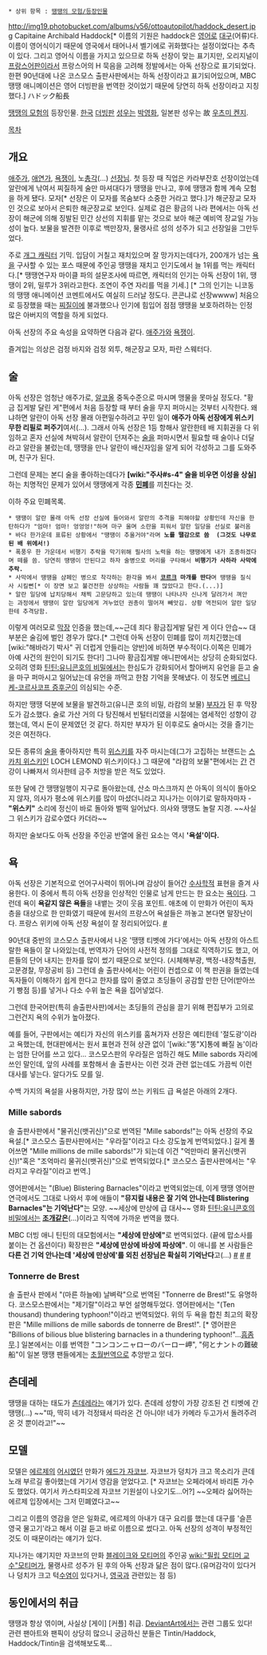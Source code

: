  * 상위 항목 : [[땡땡의 모험/등장인물]]

http://img19.photobucket.com/albums/v56/ottoautopilot/haddock_desert.jpg
Capitaine Archibald Haddock[* 이름의 기원은 haddock은 [[영어]]로 [[대구]](어류)다. 이름이 영어식이기 때문에 영국에서 태어나서 벨기에로 귀화했다는 설정이었다는 추측이 있다. 그리고 영어식 이름을 가지고 있으므로 하독 선장이 맞는 표기지만, 오리지널이 [[프랑스어]]판이라서 프랑스어의 H 묵음을 고려해 정발에서는 아독 선장으로 표기되었다. 한편 90년대에 나온 코스모스 출판사판에서는 하독 선장이라고 표기되어있으며, MBC 땡땡 애니메이션은 영어 더빙판을 번역한 것이었기 때문에 당연히 하독 선장이라고 지칭했다.]
ハドック船長

[[땡땡의 모험]]의 등장인물. [[한국]] [[더빙]]판 [[성우]]는 [[박영화]], 일본판 성우는 故 [[우츠미 켄지]].

[[목차]]

== 개요 ==
[[애주가]], [[애연가]], [[욕쟁이]], 노[[총각]](...) [[선장]]님. 첫 등장 때 직업은 카라부잔호 선장이었는데 알란에게 낚여서 찌질하게 술만 마셔대다가 땡땡을 만나고, 후에 땡땡과 함께 계속 모험을 하게 됐다. 모자[* 선장은 이 모자를 목숨보다 소중한 거라고 했다.]가 해군장교 모자인 것으로 보아서 은퇴한 해군장교로 보인다. 실제로 검은 황금의 나라 편에서는 아독 선장이 해군에 의해 징발된 민간 상선의 지휘를 맡는 것으로 보아 해군 예비역 장교일 가능성이 높다. 보물을 발견한 이후로 백만장자, 물랭사르 성의 성주가 되고 선장일을 그만두었다.

주로 [[개그 캐릭터]] 기믹. 입담이 거칠고 재치있으며 잘 망가지는데다가, 200개가 넘는 [[욕]]을 구사할 수 있는 포스 때문에 주인공 땡땡을 재치고 인기도에서 늘 1위를 먹는 캐릭터다.[* 땡땡연구자 마이클 파의 설문조사에 따르면, 캐릭터의 인기는 아독 선장이 1위, 땡땡이 2위, 밀루가 3위라고한다. 조연이 주연 자리를 먹을 기세.] [* 그의 인기는 니코동의 땡땡 애니메이션 코멘트에서도 여실히 드러날 정도다. 콘콘냐로 선장wwww] 처음으로 등장했을 때는 [[찌질이]]에 불과했으나 인기에 힘입어 점점 땡땡을 보호하려하는 인정 많은 아버지의 역할을 하게 되었다. 

아독 선장의 주요 속성을 요약하면 다음과 같다. [[애주가]]와 [[욕쟁이]].

즐겨입는 의상은 검정 바지와 검정 외투, 해군장교 모자, 파란 스웨터다. 


== 술 ==

아독 선장은 엄청난 애주가로, [[알코올]] 중독수준으로 마시며 맹물을 못마실 정도다.
"황금 집게발 달린 게"편에서 처음 등장할 때 부터 술을 무지 퍼마시는 것부터 시작한다. 왜냐하면 알란이 아독 선장 몰래 아편밀수하려고 꾸민 일이 '''애주가 아독 선장에게 위스키 무한 리필로 퍼주기'''여서(...). 그래서 아독 선장은  1등 항해사 알란한테 배 지휘권을 다 위임하고 혼자 선실에 쳐박혀서 알란이 던져주는 [[술]]을 퍼마시면서 필요할 때 술이나 더달라고 알란을 불렀는데, 땡땡을 만나 알란이 배신자임을 알게 되어 각성하고 그를 도와주며, 친구가 된다. 

그런데 문제는 본디 술을 좋아하는데다가 '''[wiki:"주사#s-4" 술을 비우면 이성을 상실]'''하는 치명적인 문제가 있어서 땡땡에게 각종 '''[[민폐]]'''를 끼친다는 것.

이하 주요 민폐목록.

 * 땡땡이 알란 몰래 아독 선장 선실에 들어와서 알란의 추격을 피해야할 상황인데 자신을 한탄하다가 "엄마! 엄마! 엉엉엉!"하며 마구 울며 소란을 피워서 알란 일당을 선실로 불러옴 
 * 바다 한가운데 표류된 상황에서 "땡땡이 추울거야"라며 '''노를 땔감으로 씀'''  '''(그것도 나무로 된 배 위에서!)'''
 * 폭풍우 한 가운데서 비행기 추락을 막기위해 필사의 노력을 하는 땡땡에게 내가 조종하겠다며 떼를 씀. 당연히 땡땡이 안된다고 하자 술병으로 머리를 구타해서 '''비행기가 사하라 사막에 추락.''' 
 * 사막에서 땡땡을 샴페인 병으로 착각하는 환각을 봐서 '''[[코르크]] 마개를 딴다'''며 땡땡을 질식사 시킬뻔[* 이 장면 보고 불건전한 상상하는 사람들 꽤 많았다고 한다.(...)]
 * 알란 일당에 납치당해서 채찍 고문당하고 있는데 땡땡이 나타나자 신나게 달려가서 껴안는 과정에서 땡땡이 알란 일당에게 겨누었던 권총이 떨어져 빼앗김. 상황 역전되어 알란 일당한테 추격당함.

이렇게 여러모로 [[막장]] 인증을 했는데,~~근데 죄다 황금집게발 달린 게 이다 안습~~ 대부분은 술김에 벌인 경우가 많다.[* 그런데 아독 선장이 민폐를 많이 끼치긴했는데 [wiki:"해바라기 박사" 귀 더럽게 안들리는 양반]에 비하면 부수적이다.이쪽은 민폐가 아예 사건의 원인이 되기도 한다!] 그나마 황금집게발 애니판에서는 상당히 순화되었다. 오히려 영화 [[틴틴:유니콘호의 비밀]]에서는 한심도가 강화되어서 할아버지 유언을 듣고 술을 마구 퍼마시고 일어났는데 유언을 까먹고 한참 기억을 못해냈다. 이 정도면 [[베르니케-코르사코프 증후군]]이 의심되는 수준. 

하지만 땡땡 덕분에 보물을 발견하고(유니콘 호의 비밀, 라캄의 보물) [[부자]]가 된 후 막장도가 감소했다. 술로 가산 거의 다 탕진해서 빈털터리였을 시절에는 염세적인 성향이 강했는데, 역시 돈이 문제였던 것 같다. 하지만 부자가 된 이후로도 술마시는 것을 즐기는 것은 여전하다. 

모든 종류의 [[술]]을 좋아하지만 특히 [[위스키]]를 자주 마시는데(그가 고집하는 브랜드는 [[스카치 위스키]]인 LOCH LEMOND 위스키이다.) 그 때문에 "라캄의 보물"편에서는 [[간]] 건강이 나빠져서 의사한테 금주 처방을 받은 적도 있었다.  

또한 달에 간 땡땡일행이 지구로 돌아왔는데, 산소 마스크까지 쓴 아독이 의식이 돌아오지 않자, 의사가 평소에 위스키를 많이 마셨더니라고 지나가는 이야기로 말하자마자 - '''"위스키"''' 소리에 정신이 바로 돌아와 벌떡 일어났다. 의사와 땡땡도 놀랄 지경. ~~사실 그 위스키가 감로수였다 카더라~~

하지만 술보다도 아독 선장을 주인공 반열에 올린 요소는 역시 ''' '욕설'이다. '''
== 욕 ==
아독 선장은 기본적으로 언어구사력이 뛰어나며 감상이 들어간 [[수사학]]적 표현을 즐겨 사용한다. 이 중에서 특히 아독 선장을 인상적인 인물로 남게 만드는 한 요소는 [[욕]]이다. 그런데 욕이 '''욕같지 않은 욕들'''을 내뱉는 것이 웃음 포인트. 애초에 이 만화가 어린이 독자층을 대상으로 한 만화였기 때문에 원서의 프랑스어 욕설들은 까놓고 본다면 말장난이다. 프랑스 위키에 아독 선장 욕설이 잘 정리되어있다.  [http://fr.wikipedia.org/wiki/Vocabulaire_du_capitaine_Haddock #]

90년대 중반의 코스모스 출판사에서 나온 '땡땡 티벳에 가다'에서는 아독 선장의 아스트랄한 욕들이 잘 나와있는데, 번역자가 단어의 사전적 정의를 그대로 직역하기도 했고, 어른들의 단어 내지는 한자를 많이 썼기 때문으로 보인다. (시체해부광, 백정-내장척출원, 고문경찰, 무장공비 등) 그런데 솔 출판사에서는 어린이 컨셉으로 이 책 판권을 들였는데 독자들이 이해하기 쉽게 한다고 한자를 많이 줄였고 초딩들이 공감할 만한 단어(받아쓰기 빵점 등)를 넣거나 다소 수위 높은 욕을 집어넣었다. 

그런데 한국어판(특히 솔출판사판)에서는 초딩들의 관심을 끌기 위해 편집부가 고의로 그런건지 욕의 수위가 높아졌다. 

예를 들어, 구판에서는 예티가 자신의 위스키를 훔쳐가자 선장은 예티한테 '절도광'이라고 욕했는데, 현대판에서는 원서 표현과 전혀 상관 없이 '[wiki:"똥"X]통에 빠질 놈'이라는 엄한 단어를 쓰고 있다... 코스모스판의 우라질은 엄하긴 해도 Mille sabords 자리에 쓰인 말인데, 앞의 사례를 포함해서 솔 출판사는 이런 것과 관련 없는데도 가끔씩 이런 대사를 넣는다. 알다가도 모를 일.

수백 가지의 욕설을 사용하지만, 가장 많이 쓰는 키워드 급 욕설은 아래의 2개다.

=== Mille sabords ===
솔 출판사판에서 "물귀신(뱃귀신)"으로 번역된 "Mille sabords!"는 아독 선장의 주요 욕설.[* 코스모스 출판사판에서는 "우라질"이라고 다소 강도높게 번역되었다.] 길게 풀어쓰면 "Mille millions de mille sabords!"가 되는데 이건 "억만마리 물귀신(뱃귀신)!"혹은 "조억마리 물귀신(뱃귀신)"으로 번역되었다.[* 코스모스 출판사판에서는 "우라지고 우라질"이라고 번역.] 

영어판에서는 "(Blue) Blistering Barnacles"이라고 번역되었는데, 이게 땡땡 영어판 연극에서도 그대로 나와서 후에 애들이 '''"뮤지컬 내용은 잘 기억 안나는데 Blistering Barnacles"는 기억난다"'''는 모양. ~~세상에 만상에 급 대사~~ 영화 [[틴틴:유니콘호의 비밀]]에서는 '''[[조개]]같은'''(...)이라고 직역에 가까운 번역을 했다. 

MBC 더빙 애니 틴틴의 대모험에서는 '''"세상에 만상에"'''로 번역되었다. (끝에 맙소사를 붙이는 건 옵션이다) 확장판은 '''"세상에 만상에 바상에 파상에"'''. 이 애니를 본 사람들은 '''다른 건 기억 안나는데 '세상에 만상에'를 외친 선장님은 확실히 기억난다'''고(...) [http://gall.dcinside.com/pants/611509 #] [http://gall.dcinside.com/america_ani/952 #] [http://psp.ruliweb.com/ruliboard/read.htm?main=ani&table=ani_info&num=5307 #]

=== Tonnerre de Brest ===
솔 출판사 판에서 "(마른 하늘에) 날벼락"으로 번역된 "Tonnerre de Brest!"도 유명하다. 코스모스판에서는 "제기랄"이라고 부언 설명해두었다. 
영어판에서는 "(Ten thousand) thundering typhoon!"이라고 번역되었다.
위의 두 욕을 합친 최고의 확장판은 "Mille millions de mille sabords de tonnerre de Brest!". [* 영어판은 "Billions of bilious blue blistering barnacles in a thundering typhoon!"...[[흠좀무]].] 
일본에서는 이를 번역한 "コンコンニャローのバーロー岬", "何とナントの難破船"이 일본 땡땡 팬들에게는 [[초월번역]]으로 추앙받고 있다.

== 츤데레 ==
땡땡을 대하는 태도가 [[츤데레]]라는 얘기가 있다. 츤데레 성향이 가장 강조된 건 티벳에 간 땡땡(...) ~~"따, 딱히 네가 걱정돼서 따라온 건 아니야! 네가 카메라 두고가서 돌려주려 온 것 뿐이라고!"~~

== 모델 ==
모델은 [[에르제]]의 [[어시]]였던 만화가 [[에드가 자코브]]. 자코브가 덩치가 크고 목소리가 큰데 노래 부르길 좋아했는데 거기서 영감을 얻었다고. [* 자코브는 오페라에서 바리톤 가수도 했었다. 여기서 카스타피오레 자코브 기원설이 나오기도...어?] ~~오페라 싫어하는 에르제 입장에서는 그저 민폐였다고~~

그리고 이름의 영감을 얻은 일화로, 에르제의 아내가 대구 요리를 했는데 대구를 '슬픈 영국 물고기'라고 해서 이걸 듣고 바로 이름으로 썼다고. 아독 선장의 성격이 부정적인 것도 이 때문이라는 얘기가 있다. 

지나가는 얘기지만 자코브의 만화 [[블레이크와 모티머]]의 주인공 [[wiki:"필립 모티머 교수"모티머]]가, 물랭사르 성주가 된 후의 아독 선장과 닮은 점이 많다.(유머감각이 있다거나 덩치가 크고 턱[[수염]]이 있다거나, [[영국]]과 관련있는 점 등)

== 동인에서의 취급 ==
땡땡과 항상 엮이며, 사실상 [게이] [커플] 취급. [[DeviantArt]]에서는 관련 그룹도 있다!  관련 팬아트와 팬픽이 상당히 많으니 궁금하신 분들은 Tintin/Haddock, Haddock/Tintin을 검색해보도록...
